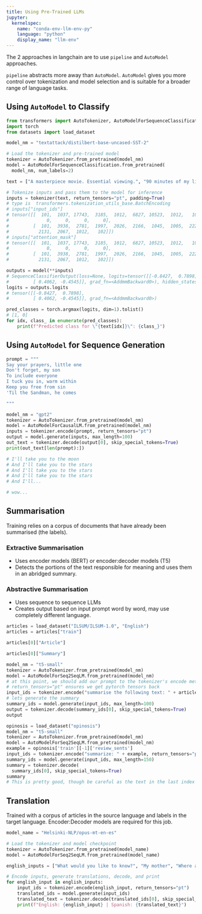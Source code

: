 ```yaml
---
title: Using Pre-Trained LLMs
jupyter: 
  kernelspec:
    name: "conda-env-llm-env-py"
    language: "python"
    display_name: "llm-env"
---
```


The 2 approaches in langchain are to use `pipeline` and `AutoModel` approaches.

`pipeline` abstracts more away than `AutoModel`. `AutoModel` gives you more
control over tokenization and model selection and is suitable for a broader
range of language tasks.

## Using `AutoModel` to Classify

```python
from transformers import AutoTokenizer, AutoModelForSequenceClassification, AutoModelForCausalLM, AutoModelForSeq2SeqLM
import torch
from datasets import load_dataset

```

```python
model_nm = "textattack/distilbert-base-uncased-SST-2"

# Load the tokenizer and pre-trained model
tokenizer = AutoTokenizer.from_pretrained(model_nm)
model = AutoModelForSequenceClassification.from_pretrained(
  model_nm, num_labels=2)

text = ["A masterpiece movie. Essential viewing.", "90 minutes of my life I'll never get back."]

# Tokenize inputs and pass them to the model for inference
inputs = tokenizer(text, return_tensors="pt", padding=True)
# type is  transformers.tokenization_utils_base.BatchEncoding
# inputs["input_ids"]
# tensor([[  101,  1037, 17743,  3185,  1012,  6827, 10523,  1012,   102,     0,
#              0,     0,     0,     0],
#         [  101,  3938,  2781,  1997,  2026,  2166,  1045,  1005,  2222,  2196,
#           2131,  2067,  1012,   102]])
# inputs["attention_mask"]
# tensor([[  101,  1037, 17743,  3185,  1012,  6827, 10523,  1012,   102,     0,
#              0,     0,     0,     0],
#         [  101,  3938,  2781,  1997,  2026,  2166,  1045,  1005,  2222,  2196,
#           2131,  2067,  1012,   102]])

outputs = model(**inputs)
# SequenceClassifierOutput(loss=None, logits=tensor([[-0.8427,  0.7898],
#         [ 0.4062, -0.4545]], grad_fn=<AddmmBackward0>), hidden_states=None, attentions=None)
logits = outputs.logits
# tensor([[-0.8427,  0.7898],
#         [ 0.4062, -0.4545]], grad_fn=<AddmmBackward0>)
```

```python
pred_classes = torch.argmax(logits, dim=1).tolist()
# [1, 0]
for idx, class_ in enumerate(pred_classes):
    print(f"Predicted class for \"{text[idx]}\": {class_}")
```

## Using `AutoModel` for Sequence Generation

```python
prompt = """
Say your prayers, little one
Don't forget, my son
To include everyone
I tuck you in, warm within
Keep you free from sin
'Til the Sandman, he comes

"""

```

```python
model_nm = "gpt2"
tokenizer = AutoTokenizer.from_pretrained(model_nm)
model = AutoModelForCausalLM.from_pretrained(model_nm)
inputs = tokenizer.encode(prompt, return_tensors="pt")
output = model.generate(inputs, max_length=100)
out_text = tokenizer.decode(output[0], skip_special_tokens=True)
print(out_text[len(prompt):])

# I'll take you to the moon
# And I'll take you to the stars
# And I'll take you to the stars
# And I'll take you to the stars
# And I'll...

# wow...

```

## Summarisation

Training relies on a corpus of documents that have already been summarised (the labels).

### Extractive Summarisation

* Uses encoder models (BERT) or encoder:decoder models (T5)
* Detects the portions of the text responsible for meaning and uses them in an abridged summary.

### Abstractive Summarisation

* Uses sequence to sequence LLMs
* Creates output based on input prompt word by word, may use completely different language.


```python
articles = load_dataset("ILSUM/ILSUM-1.0", "English")
articles = articles["train"]
```


```python
articles[0]["Article"]

```

```python
articles[0]["Summary"]

```

```python
model_nm = "t5-small"
tokenizer = AutoTokenizer.from_pretrained(model_nm)
model = AutoModelForSeq2SeqLM.from_pretrained(model_nm)
# at this point, we should add our prompt to the tokenizer's encode method
# return_tensors="pt" ensures we get pytorch tensors back
input_ids = tokenizer.encode("summarise the following text: " + articles[0]["Article"], return_tensors="pt", max_length=500, truncation=True)
# lets generate the summary
summary_ids = model.generate(input_ids, max_length=100)
output = tokenizer.decode(summary_ids[0], skip_special_tokens=True)
output

```



```python
opinosis = load_dataset("opinosis")
model_nm = "t5-small"
tokenizer = AutoTokenizer.from_pretrained(model_nm)
model = AutoModelForSeq2SeqLM.from_pretrained(model_nm)
example = opinosis['train'][-1]['review_sents']
input_ids = tokenizer.encode("summarize: " + example, return_tensors="pt", max_length=512, truncation=True)
summary_ids = model.generate(input_ids, max_length=150)
summary = tokenizer.decode(
  summary_ids[0], skip_special_tokens=True)
summary
# This is pretty good, though be careful as the text in the last index of this dataset contains several reviews of a Garmin satnav with differing opinions...

```

## Translation

Trained with a corpus of articles in the source language and labels in the target language. Encoder:Decoder models are required for this job.


```python
model_name = "Helsinki-NLP/opus-mt-en-es"

# Load the tokenizer and model checkpoint
tokenizer = AutoTokenizer.from_pretrained(model_name)
model = AutoModelForSeq2SeqLM.from_pretrained(model_name)

english_inputs = ["What would you like to know?", "My mother", "Where am I?", "Which way to the beach?", "See you next week!"]

# Encode inputs, generate translations, decode, and print
for english_input in english_inputs:
    input_ids = tokenizer.encode(english_input, return_tensors="pt")
    translated_ids = model.generate(input_ids)
    translated_text = tokenizer.decode(translated_ids[0], skip_special_tokens=True)
    print(f"English: {english_input} | Spanish: {translated_text}")

```
